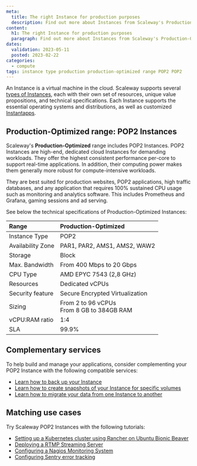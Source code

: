 ```yaml
---
meta:
  title: The right Instance for production purposes
  description: Find out more about Instances from Scaleway's Production-Optimized range, such as POP2 Instances.
content:
  h1: The right Instance for production purposes
  paragraph: Find out more about Instances from Scaleway's Production-Optimized range, such as POP2 Instances.
dates:
  validation: 2023-05-11
  posted: 2023-02-22
categories: 
  - compute
tags: instance type production production-optimized range POP2 POP2
---
```


An Instance is a virtual machine in the cloud. Scaleway supports several [types of Instances](/compute/instances/reference-content/choosing-instance-type), each with their own set of resources, unique value propositions, and technical specifications. Each Instance supports the essential operating systems and distributions, as well as customized [Instantapps](/compute/instances/concepts/#instantapp).

## Production-Optimized range: POP2 Instances

Scaleway's **Production-Optimized** range includes POP2 Instances. POP2 Instances are high-end, dedicated cloud Instances for demanding workloads. They offer the highest consistent performance per-core to support real-time applications. In addition, their computing power makes them generally more robust for compute-intensive workloads. 

They are best suited for production websites, POP2 applications, high traffic databases, and any application that requires 100% sustained CPU usage such as monitoring and analytics software. This includes Prometheus and Grafana, gaming sessions and ad serving.

See below the technical specifications of Production-Optimized Instances:

| Range                         	| Production-Optimized                                                          |
|:--------------------------------|:------------------------------------------------------------------------------|
| Instance Type   	              | POP2                                                                	        |
| Availability Zone   	          | PAR1, PAR2, AMS1, AMS2, WAW2                                                  |
| Storage   	                    | Block                                                                         |
| Max. Bandwidth   	              | From 400 Mbps to 20 Gbps                                                      |
| CPU Type   	                    | AMD EPYC 7543 (2,8 GHz)                                                       |
| Resources   	                  | Dedicated vCPUs                                                               |
| Security feature                | Secure Encrypted Virtualization                                               |
| Sizing   	                      | From 2 to 96 vCPUs  <br /> From 8 GB to 384GB RAM                             |
| vCPU:RAM ratio                  | 1:4                                                                           |
| SLA                             | 99.9%                                                                         |


## Complementary services
To help build and manage your applications, consider complementing your POP2 Instance with the following compatible services:
- [Learn how to back up your Instance](/compute/instances/how-to/create-a-backup/)
- [Learn how to create snapshots of your Instance for specific volumes](/compute/instances/how-to/create-a-snapshot/)
- [Learn how to migrate your data from one Instance to another](/compute/instances/how-to/migrate-instances/)

## Matching use cases
Try Scaleway POP2 Instances with the following tutorials:
- [Setting up a Kubernetes cluster using Rancher on Ubuntu Bionic Beaver](/tutorials/setup-k8s-cluster-rancher/)
- [Deploying a RTMP Streaming Server](/tutorials/rtmp-self-hosted-streaming/)
- [Configuring a Nagios Monitoring System](/tutorials/configure-nagios-monitoring/)
- [Configuring Sentry error tracking](/tutorials/sentry-error-tracking/)
